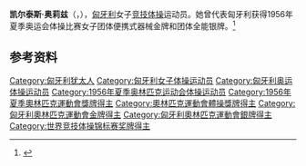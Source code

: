 {{NoteTA|G1=Sports}}
{{eastern name order|[[匈牙利语|匈牙利语]]}}

'''凯尔泰斯·奥莉兹'''（{{lang-hu|Kertész Alíz}}，{{bd|1935年|11月17日||}}），[[匈牙利|匈牙利]]女子[[竞技体操|竞技体操]]运动员。她曾代表匈牙利获得1956年夏季奥运会体操比赛女子团体便携式器械金牌和团体全能银牌。<ref>{{Cite web|title=Alíz KERTESZ|url=https://www.olympic.org/aliz-kertesz|accessdate=2021-04-02|work=International Olympic Committee|archive-date=2016-10-08|archive-url=https://web.archive.org/web/20161008121016/https://www.olympic.org/aliz-kertesz|dead-url=no}}</ref>

== 参考资料 ==
{{reflist}}

{{Authority control}}
{{DEFAULTSORT:Kertész, Alíz}}
[[Category:匈牙利犹太人|Category:匈牙利犹太人]]
[[Category:匈牙利女子体操运动员|Category:匈牙利女子体操运动员]]
[[Category:匈牙利奥运体操运动员|Category:匈牙利奥运体操运动员]]
[[Category:1956年夏季奥林匹克运动会体操运动员|Category:1956年夏季奥林匹克运动会体操运动员]]
[[Category:1956年夏季奧林匹克運動會獎牌得主|Category:1956年夏季奧林匹克運動會獎牌得主]]
[[Category:奧林匹克運動會體操獎牌得主|Category:奧林匹克運動會體操獎牌得主]]
[[Category:匈牙利奧林匹克運動會金牌得主|Category:匈牙利奧林匹克運動會金牌得主]]
[[Category:匈牙利奧林匹克運動會銀牌得主|Category:匈牙利奧林匹克運動會銀牌得主]]
[[Category:世界竞技体操锦标赛奖牌得主|Category:世界竞技体操锦标赛奖牌得主]]